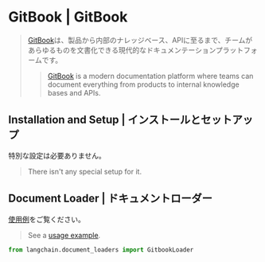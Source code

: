 # GitBook | GitBook

> [GitBook](https://docs.gitbook.com/)は、製品から内部のナレッジベース、APIに至るまで、チームがあらゆるものを文書化できる現代的なドキュメンテーションプラットフォームです。
>
> > [GitBook](https://docs.gitbook.com/) is a modern documentation platform where teams can document everything from products to internal knowledge bases and APIs.

## Installation and Setup | インストールとセットアップ

特別な設定は必要ありません。

> There isn't any special setup for it.

## Document Loader | ドキュメントローダー

[使用例](/docs/integrations/document_loaders/gitbook)をご覧ください。

> See a [usage example](/docs/integrations/document_loaders/gitbook).

```python
from langchain.document_loaders import GitbookLoader
```
